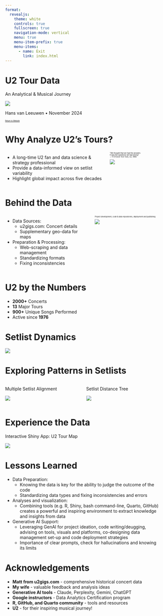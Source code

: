 ```yaml
---
format:
  revealjs:
    theme: white
    controls: true
    fullscreen: true
    navigation-mode: vertical
    menu: true                    
    menu-item-prefix: true        
    menu-items:        
      - name: Exit
        link: index.html
---
```


# U2 Tour Data

An Analytical & Musical Journey

![](u2hvl/DSCN1518.JPG)

Hans van Leeuwen • November 2024

::: {style="font-size: 0.4em;"}
[Return to Website](index.html)
:::

# Why Analyze U2's Tours?

:::::: columns
::: {.column width="50%"}
-   A long-time U2 fan and data science & strategy professional
-   Provide a data-informed view on setlist variability
-   Highlight global impact across five decades
:::

:::: {.column width="50%" style="font-size: 0.4em;"}
::: center
"We thought that we had the answers\
It was the questions we had wrong"\
∼ 11 O'Clock Tick Tock, U2, 1980

![](u2hvl/EverythingYouKnowIsWrong.JPG)
:::
::::
::::::

# Behind the Data

::::: columns
::: {.column width="50%"}
-   Data Sources:
    -   u2gigs.com: Concert details
    -   Supplementary geo-data for maps
-   Preparation & Processing:
    -   Web-scraping and data management
    -   Standardizing formats
    -   Fixing inconsistencies
:::

::: {.column width="50%" style="font-size: 0.4em;"}
Project development, code & data repositories, deployment and publishing

![](u2hvl/u2_data_analytics_project_setup.jpg)
:::
:::::

# U2 by the Numbers

-   **2000+** Concerts
-   **13** Major Tours
-   **900+** Unique Songs Performed
-   Active since **1976**

# Setlist Dynamics

![](u2hvl/setlist_variability_by_tour.png)

# Exploring Patterns in Setlists

::::: columns
::: {.column width="50%"}
Multiple Setlist Alignment

![](u2hvl/setlist_alignment_mafft.png)
:::

::: {.column width="50%"}
Setlist Distance Tree

![](u2hvl/distance_tree_legs_colored.png)
:::
:::::

# Experience the Data

Interactive Shiny App: U2 Tour Map

![](u2hvl/u2_tour_map_shiny_app.png)

# Lessons Learned

-   Data Preparation:
    -   Knowing the data is key for the ability to judge the outcome of the code
    -   Standardizing data types and fixing inconsistencies and errors
-   Analyses and visualization:
    -   Combining tools (e.g. R, Shiny, bash command-line, Quarto, GitHub) creates a powerful and inspiring environment to extract knowledge and insights from data
-   Generative AI Support:
    -   Leveraging GenAI for project ideation, code writing/deugging, advising on tools, visuals and platforms, co-designing data management set-up and code deployment strategies
    -   Importance of clear prompts, check for hallucinations and knowing its limits

# Acknowledgements

-   **Matt from u2gigs.com** - comprehensive historical concert data
-   **My wife** - valuable feedback and analysis ideas
-   **Generative AI tools** - Claude, Perplexity, Gemini, ChatGPT
-   **Google instructors** - Data Analytics Certification program
-   **R, GitHub, and Quarto community** - tools and resources
-   **U2** - for their inspiring musical journey!
